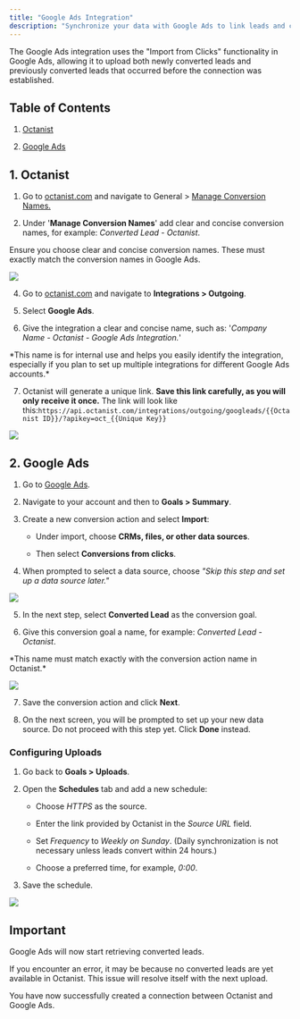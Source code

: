 ```yaml
---
title: "Google Ads Integration"
description: "Synchronize your data with Google Ads to link leads and conversions back to campaigns."
---
```


The Google Ads integration uses the "Import from Clicks" functionality in Google Ads, allowing it to upload both newly converted leads and previously converted leads that occurred before the connection was established.

## Table of Contents

1. [Octanist](#1-octanist)

2. [Google Ads](#2-google-ads)

## 1. Octanist

1. Go to [octanist.com](https://octanist.com/) and navigate to General > [Manage Conversion Names.](https://octanist.com/organization/settings/)

2. Under '**Manage Conversion Names**' add clear and concise conversion names, for example: _Converted Lead - Octanist_.

<Warning>
  Ensure you choose clear and concise conversion names. These must exactly match
  the conversion names in Google Ads.
</Warning>

![](/images/google-ads/manange-conversion-names.png)

4. Go to [octanist.com](https://octanist.com/) and navigate to **Integrations > Outgoing**.

5. Select **Google Ads**.

6. Give the integration a clear and concise name, such as: '_Company Name - Octanist - Google Ads Integration._'&#x20;

<Tip>
  *This name is for internal use and helps you easily identify the integration,
  especially if you plan to set up multiple integrations for different Google
  Ads accounts.*
</Tip>

7. Octanist will generate a unique link. **Save this link carefully, as you will only receive it once.**
   The link will look like this:`https://api.octanist.com/integrations/outgoing/googleads/{{Octanist ID}}/?apikey=oct_{{Unique Key}}`

![](/images/google-ads/google-ads-outgoing-integration-create-conection.png)

## 2. Google Ads

1. Go to [Google Ads](https://ads.google.com/aw/overview).

2. Navigate to your account and then to **Goals > Summary**.

3. Create a new conversion action and select **Import**:

   - Under import, choose **CRMs, files, or other data sources**.

   - Then select **Conversions from clicks**.

4. When prompted to select a data source, choose _"Skip this step and set up a data source later."_

![](/images/google-ads/google-ads-import-from-clicks-skip-step.png)

5. In the next step, select **Converted Lead** as the conversion goal.

6. Give this conversion goal a name, for example: _Converted Lead - Octanist_.

<Warning>
  *This name must match exactly with the conversion action name in Octanist.*
</Warning>

![](/images/google-ads/google-ads-create-converted-lead-offline-conversion.jpg)

7. Save the conversion action and click **Next**.

8. On the next screen, you will be prompted to set up your new data source. Do not proceed with this step yet. Click **Done** instead.

### Configuring Uploads

1. Go back to **Goals > Uploads**.

2. Open the **Schedules** tab and add a new schedule:

   - Choose _HTTPS_ as the source.

   - Enter the link provided by Octanist in the _Source URL_ field.

   - Set _Frequency_ to _Weekly on Sunday_.
     (Daily synchronization is not necessary unless leads convert within 24 hours.)

   - Choose a preferred time, for example, _0:00_.

3. Save the schedule.

![](/images/google-ads/google-ads-goals-uploads-setup-schedule.png)

## Important

Google Ads will now start retrieving converted leads.

If you encounter an error, it may be because no converted leads are yet available in Octanist. This issue will resolve itself with the next upload.

You have now successfully created a connection between Octanist and Google Ads.
